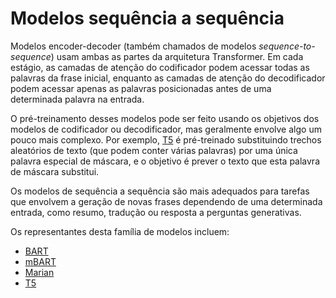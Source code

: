 # Modelos sequência a sequência

<CourseFloatingBanner
    chapter={1}
    classNames="absolute z-10 right-0 top-0"
/>

Modelos encoder-decoder (também chamados de modelos _sequence-to-sequence_) usam ambas as partes da arquitetura Transformer. Em cada estágio, as camadas de atenção do codificador podem acessar todas as palavras da frase inicial, enquanto as camadas de atenção do decodificador podem acessar apenas as palavras posicionadas antes de uma determinada palavra na entrada.

O pré-treinamento desses modelos pode ser feito usando os objetivos dos modelos de codificador ou decodificador, mas geralmente envolve algo um pouco mais complexo. Por exemplo, [T5](https://huggingface.co/t5-base) é pré-treinado substituindo trechos aleatórios de texto (que podem conter várias palavras) por uma única palavra especial de máscara, e o objetivo é prever o texto que esta palavra de máscara substitui.

Os modelos de sequência a sequência são mais adequados para tarefas que envolvem a geração de novas frases dependendo de uma determinada entrada, como resumo, tradução ou resposta a perguntas generativas.

Os representantes desta família de modelos incluem:

-   [BART](https://huggingface.co/transformers/model_doc/bart.html)
-   [mBART](https://huggingface.co/transformers/model_doc/mbart.html)
-   [Marian](https://huggingface.co/transformers/model_doc/marian.html)
-   [T5](https://huggingface.co/transformers/model_doc/t5.html)

